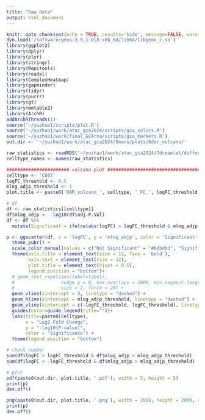 ```yaml
---
title: "Raw data"
output: html_document
---
```


```r
knitr::opts_chunk$set(echo = TRUE, results='hide', message=FALSE, warning=FALSE, fig.height = 7, fig.width = 7)
dyn.load('/software/geos-3.9.1-el8-x86_64/lib64/libgeos_c.so')
library(ggplot2)
library(dplyr)
library(plyr)
library(stringr)
library(Repitools)
library(readxl)  
library(ComplexHeatmap)
library(gapminder)
library(tidyr)
library(purrr)
library(gt)
library(mmtable2)
library(ArchR)
addArchRThreads(1)
source('~/yuzhao1/scripts/plot.R')
source('~/yuzhao1/work/atac_gca2024/scripts/gca_colors.R')
source('~/yuzhao1/work/final_GCArna/scripts/gca_markers.R')
out.dir <- '~/yuzhao1/work/atac_gca2024/0manu/plots/6dar_volcano/'
```

```r
raw_statistics <- readRDS('~/yuzhao1/work/atac_gca2024/7dreamlet/differential_test/statistics_inf_vs_control.rds')
celltype_names <- names(raw_statistics)
```



```r
####################### volcano plot ####################################
celltype <- 'CD8T'
logFC_threshold <- 0.5
mlog_adjp_threshold <- 1
plot.title <- paste0('DAR_volcano_', celltype, '_FC_', logFC_threshold, '_mlog_adjp_', mlog_adjp_threshold)

# df
df <- raw_statistics[[celltype]]
df$mlog_adjp <- -log10(df$adj.P.Val)
df <- df %>%
  mutate(Significant = ifelse(abs(logFC) > logFC_threshold & mlog_adjp > mlog_adjp_threshold, "Significant", "Not Significant"))

p <- ggscatter(df, x = 'logFC', y = 'mlog_adjp', color = 'Significant', size = 2) +
  theme_pubr() +
  scale_color_manual(values = c("Not Significant" = "#bdbdbd", "Significant" = "#fd8d3c")) +
  theme(axis.title = element_text(size = 12, face = 'bold'),
        axis.text = element_text(size = 12),
        plot.title = element_text(hjust = 0.5),
        legend.position = "bottom")+
  # geom_text_repel(aes(label=label),
  #                 nudge_y = 0, max.overlaps = 1000, min.segment.length = 0.01,
  #                 size = 2, force = 20) +
  geom_vline(xintercept = 0, linetype = "dashed") +
  geom_hline(yintercept = mlog_adjp_threshold, linetype = "dashed") +
  geom_vline(xintercept = c(-logFC_threshold, logFC_threshold), linetype = "dashed") +
  guides(color=guide_legend(title=""))+
  labs(title=paste0(celltype),
       x = "Log2 Fold Change",
       y = "-log10(P-value)",
       color = "Significance") +
  theme(legend.position = "bottom")

# check number
sum(df$logFC > logFC_threshold & df$mlog_adjp > mlog_adjp_threshold)
sum(df$logFC < -logFC_threshold & df$mlog_adjp > mlog_adjp_threshold)

# plot
pdf(paste0(out.dir, plot.title, '.pdf'), width = 5, height = 5)
print(p)
dev.off()

png(paste0(out.dir, plot.title, '.png'), width = 2000, height = 2000, res = 300)
print(p)
dev.off()


```















